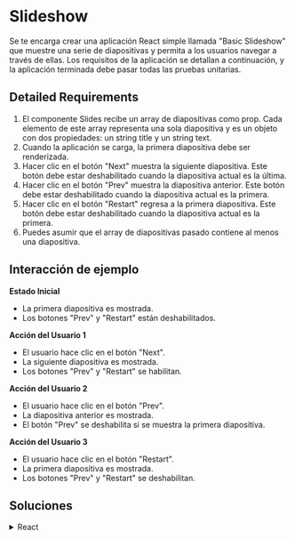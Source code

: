 # Slideshow

Se te encarga crear una aplicación React simple llamada "Basic Slideshow" que muestre una serie de diapositivas y permita a los usuarios navegar a través de ellas. Los requisitos de la aplicación se detallan a continuación, y la aplicación terminada debe pasar todas las pruebas unitarias.

## Detailed Requirements

1. El componente Slides recibe un array de diapositivas como prop. Cada elemento de este array representa una sola diapositiva y es un objeto con dos propiedades: un string title y un string text.
2. Cuando la aplicación se carga, la primera diapositiva debe ser renderizada.
3. Hacer clic en el botón "Next" muestra la siguiente diapositiva. Este botón debe estar deshabilitado cuando la diapositiva actual es la última.
4. Hacer clic en el botón "Prev" muestra la diapositiva anterior. Este botón debe estar deshabilitado cuando la diapositiva actual es la primera.
5. Hacer clic en el botón "Restart" regresa a la primera diapositiva. Este botón debe estar deshabilitado cuando la diapositiva actual es la primera.
6. Puedes asumir que el array de diapositivas pasado contiene al menos una diapositiva.


## Interacción de ejemplo

**Estado Inicial**
- La primera diapositiva es mostrada.
- Los botones "Prev" y "Restart" están deshabilitados.

**Acción del Usuario 1**
- El usuario hace clic en el botón "Next".
- La siguiente diapositiva es mostrada.
- Los botones "Prev" y "Restart" se habilitan.

**Acción del Usuario 2**
- El usuario hace clic en el botón "Prev".
- La diapositiva anterior es mostrada.
- El botón "Prev" se deshabilita si se muestra la primera diapositiva.

**Acción del Usuario 3**
- El usuario hace clic en el botón "Restart".
- La primera diapositiva es mostrada.
- Los botones "Prev" y "Restart" se deshabilitan.

## Soluciones

<details>
    <summary>React</summary>
```js
import React, { useState } from "react";

function Slides({ slides }) {
  // Estado para rastrear el slide actual (índice)
  const [currentSlide, setCurrentSlide] = useState(0);

  // Funciones para manejar la navegación
  const handleNext = () => {
    if (currentSlide < slides.length - 1) {
      setCurrentSlide(currentSlide + 1);
    }
  };

  const handlePrev = () => {
    if (currentSlide > 0) {
      setCurrentSlide(currentSlide - 1);
    }
  };

  const handleRestart = () => {
    setCurrentSlide(0);
  };

  // Determinar si los botones deben estar deshabilitados
  const isFirst = currentSlide === 0;
  const isLast = currentSlide === slides.length - 1;

  return (
    <div>
      <div id="navigation" className="text-center">
        <button 
          data-testid="button-restart" 
          className="small outlined"
          onClick={handleRestart}
          disabled={isFirst}
        >
          Restart
        </button>
        
        <button 
          data-testid="button-prev" 
          className="small"
          onClick={handlePrev}
          disabled={isFirst}
        >
          Prev
        </button>
        
        <button 
          data-testid="button-next" 
          className="small"
          onClick={handleNext}
          disabled={isLast}
        >
          Next
        </button>
      </div>
      
      <div id="slide" className="card text-center">
        <h1 data-testid="title">{slides[currentSlide].title}</h1>
        <p data-testid="text">{slides[currentSlide].text}</p>
      </div>
    
    </div>
  );
}

export default Slides;
```
</details>
